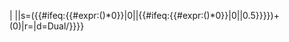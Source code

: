 <includeonly>{{formatnum:{{convert/{{{4}}}|{{{1}}}|-|{{{3}}}|{{#ifeq:{{#expr:({{{5}}}+0)*0}}|0|def|{{{5}}}}}|{{{6|}}}<!--set {5} from {6}-->|{{{7|}}}|s=({{#ifeq:{{#expr:({{{5|a}}})*0}}|0|{{{5}}}|{{#ifeq:{{#expr:({{{6|a}}})*0}}|0|{{{6}}}|0.5}}}})+(0{{{s}}})|r={{{r}}}|d=Dual/{{{d}}}}}}}</includeonly><noinclude>{{Documentation}}</noinclude>